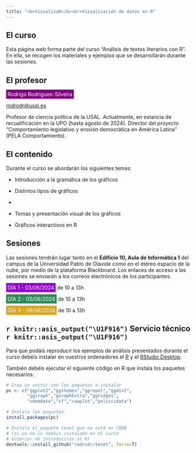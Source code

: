 ```yaml
---
title: "<b>VisualizaR</b><br>Visualización de datos en R"
---
```




## El curso



Esta página web forma parte del curso "Análisis de textos literarios con R". En ella, se recogen los materiales y ejemplos que se desarrollarán durante las sesiones.


## El profesor


<span style="background-color:purple;color:white;padding:4px;">Rodrigo Rodrigues-Silveira </span> 

[rodrodr@usal.es](mailto:rodrodr@usal.es)

Profesor de ciencia política de la USAL. Actualmente, en estancia de recualificación en la UPO (hasta agosto de 2024). Director del proyecto "Comportamiento legislativo y erosión democrática en América Latina" (PELA Comportamiento).

## El contenido

Durante el curso se abordarán los siguientes temas:

- Introducción a la <span style="background: url(https://s2.svgbox.net/pen-brushes.svg?ic=brush-1&color=orange);">gramática de los gráficos</span>

- Distintos <span style="background: url(https://s2.svgbox.net/pen-brushes.svg?ic=brush-2&color=pink);">tipos de gráficos</span> 

- <span style="background: url(https://s2.svgbox.net/pen-brushes.svg?ic=brush-3&color=purple);color:white"><b>Gráficos y tipos de datos</b></span>

- Temas y <span style="background: url(https://s2.svgbox.net/pen-brushes.svg?ic=brush-5&color=gold);">presentación visual</span> de los gráficos 

- <span style="background: url(https://s2.svgbox.net/pen-brushes.svg?ic=brush-4&color=skyblue);">Gráficos interactivos</span> en R



## Sesiones

Las sesiones tendrán lugar tanto en el **Edificio 10, Aula de Informática 1** del campus de la Universidad Pablo de Olavide como en el etéreo espacio de la nube, por medio de la plataforma Blackboard. Los enlaces de acceso a las sesiones se enviarán a los correos electrónicos de los participantes.


<span style="background-color:darkviolet;color:white;padding:4px;">DÍA 1 - 03/06/2024</span> de 10 a 13h


<span style="background-color:seagreen;color:white;padding:4px; ">DÍA 2 - 05/06/2024</span> de 10 a 13h

<span style="background-color:goldenrod;color:white;padding:4px; ">DÍA 3 - 06/06/2024</span> de 10 a 13h


## `r knitr::asis_output("\U1F916")` Servicio técnico `r knitr::asis_output("\U1F916")`	

Para que podáis reproducir los ejemplos de análisis presentados durante el curso debéis instalar en vuestros ordenadores el [R](https://cran.r-project.org/) y el [RStudio Desktop](https://posit.co/downloads/).

También debéis ejecutar el siguiente código en R que instala los paquetes necesarios:

```r

# Crea un vector con los paquetes a instalar
pc <- c("ggplot2","ggthemes","ggrepel","ggdist",
        "ggiraph","giraphExtra","ggridges",
        "vdemdata","sf","cowplot","poliscidata")

# Instala los paquetes
install.packages(pc)

# Instala el paquete tenet que no está en CRAN
# (si ya no lo habéis instalado en el curso 
# anterior de introducción al R)
devtools::install_github("rodrodr/tenet", force=T)

```

